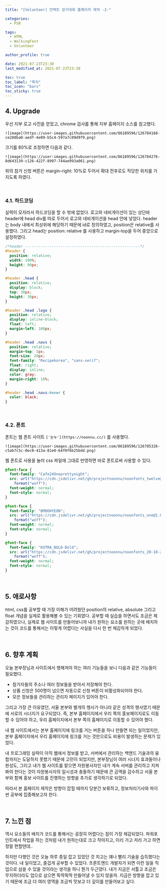 ```yaml
---
title: "[Volunteer] 언택트 걷기대회 홈페이지 제작 -2-"

categories:
  - PSR

tags:
  - HTML
  - WalkingFest
  - Volunteer

author_profile: true

date: 2021-07-23T23:30
last_modified_at: 2021-07-23T23:30

toc: true
toc_label: "목차"
toc_icon: "bars"
toc_sticky: true
---
```


## 4. Upgrade

우선 지부 로고 사진을 얻었고, chrome 검사를 통해 지부 홈페이지 소스를
참고했다.

`![image](https://user-images.githubusercontent.com/86189596/126784168-ce288ba0-aedf-4e09-b5c4-597a7c09d9f9.png)`

크기를 80%로 조정하면 다음과 같다.

`![image](https://user-images.githubusercontent.com/86189596/126784276-8d643139-c126-422f-8997-744ae993a061.png)`

위의 참가 신청 버튼은 margin-right: 10%로 두어서 확대 전후로도 적당한
위치를 가지도록 하였다.

<br />

### 4.1. 하드코딩

실력이 모자라서 하드코딩을 할 수 밖에 없었다. 로고와 네비게이션이 있는
상단바 header에 head div를 따로 두어서 로고와 네비게이션을 head 안에
넣었다. header는 body 내에서 최상위에 해당하기 때문에 id로 정의하였고,
position은 relative를 사용했다. 그리고 head는 position: relative
를 사용하고 margin-top을 두어 중앙으로 설정하였다.

```css
/*header ----------------------------------------------------*/
#header {
  position: relative;
  width: 100%;
  height: 90px;
}

#header .head {
  position: relative;
  display: block;
  top: 30px;
  height: 30px;
}

#header .head .logo {
  position: relative;
  display: inline-block;
  float: left;
  margin-left: 100px;
}

#header .head .navs {
  position: relative;
  margin-top: 5px;
  font-size: 20px;
  font-family: "Recipekorea", "sans-serif";
  float: right;
  display: inline;
  color: gray;
  margin-right: 10%;
}

#header .head .navs:hover {
  color: black;
}
```

<br />

### 4.2. 폰트

폰트는 웹 폰트 사이트 `['눈누'](https://noonnu.cc/)` 를 사용했다.

`![image](https://user-images.githubusercontent.com/86189596/126785326-c5ab7c5c-0ec0-413a-81e0-64f0f6b25bdd.png)`

웹 폰트로 사용을 눌러 css 파일에 그대로 반영하면 바로 폰트로써 사용할 수
있다.

```css
@font-face {
  font-family: "Cafe24Oneprettynight";
  src: url("https://cdn.jsdelivr.net/gh/projectnoonnu/noonfonts_twelve@1.1/Cafe24Oneprettynight.woff")
    format("woff");
  font-weight: normal;
  font-style: normal;
}

@font-face {
  font-family: "BMDOHYEON";
  src: url("https://cdn.jsdelivr.net/gh/projectnoonnu/noonfonts_one@1.0/BMDOHYEON.woff")
    format("woff");
  font-weight: normal;
  font-style: normal;
}

@font-face {
  font-family: "KOTRA_BOLD-Bold";
  src: url("https://cdn.jsdelivr.net/gh/projectnoonnu/noonfonts_20-10-21@1.1/KOTRA_BOLD-Bold.woff")
    format("woff");
  font-weight: normal;
  font-style: normal;
}
```

<br />

## 5. 애로사항

html, css를 공부할 때 가장 이해가 어려웠던 position의 relative,
absolute 그리고 float 개념을 실제로 활용해볼 수 있는 기회였다.
공부할 때 실습을 하면서도 조금은 체감하였으나, 실제로 웹 사이트를 만들어보니까
내가 원하는 요소를 원하는 곳에 배치하는 것이 코드를 통해서는 이렇게 어렵다는
사실을 다시 한 번 체감하게 되었다.

<br />

## 6. 향후 계획

오늘 본부장님과 사이트에서 행해져야 하는 여러 기능들을 보니 다음과 같은
기능들이 필요했다.

- 참가자들의 주소나 여러 정보들을 받아서 저장해야 한다.
- 상품 신청은 500명이 넘으면 자동으로 신청 버튼이 비활성화되어야 한다.
- 모은 정보들을 관리하는 관리자 페이지가 있어야 한다.

그리고 가장 큰 이유였던, 서울 본부와 별개의 행사가 아니라 같은 성격의
행사였기 때문에 서로의 시너지가 요구되었다. 즉, 본부 홈페이지에서
우리 쪽의 홍보페이지로도 이동할 수 있어야 하고, 우리 홈페이지에서 본부 쪽의
홈페이지로 이동할 수 있어야 했다.

내 웹 사이트에서는 본부 홈페이지에 링크를 거는 버튼을 하나 만들면 되는
일이었지만, 본부 홈페이지에서 우리 홈페이지에 링크를 거는 것만으로도
비용이 발생하는 문제가 있었다.

내 프로그래밍 실력이 아직 웹에서 정보를 받고, 서버에서 관리하는 백엔드
기술과의 융합까지는 도달하지 못했기 때문에 고민이 되었지만, 본부장님이
여러 시너지 효과들이나 완성도, 그리고 내가 웹 사이트를 맡으면 자원봉사자인
내가 계속 서버를 관리하고 지켜봐야 한다는 것이 자원봉사자의 일시성과 충돌하기
때문에 큰 금액을 감수하고 서울 본부와 함께 홍보 사이트를 진행하는 방향을
추가로 생각하기로 되었다.

따라서 본 홈페이지 제작은 방향이 잡힐 때까지 당분간 보류하고,
정보처리기사와 파이썬 공부에 집중해보고자 한다.

<br />

## 7. 느낀 점

역시 요소들의 배치가 코드를 통해서는 굉장히 어렵다는 점이 가장 체감되었다.
파워포인트에서 작업을 하는 것처럼 내가 원하는대로 크고 작아지고, 이리 가고
저리 가고 하면 정말 편할텐데..

하지만 다행인 것은 오늘 하루 종일 잡고 있었던 것 치고는 꽤나 빨리 기술을 습득했다는
것이다. 내 일이었고, 즐겁게 공부할 수 있었다. 프론트엔드 개발자가 되면
이런 일을 직업으로 삼을 수 있을 것이라는 생각을 하니 뭔가 두근댔다.
내가 지금은 서툴고 조금은 무지하더라도 업으로 삼으면 뚝딱뚝딱 만들어낼 수
있지 않을까. 지금은 방향을 잡고 있기 때문에 조금 더 여러 영역을 조금씩
맛보고 더 깊이를 만들어보고 싶다.
